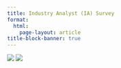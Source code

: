 ```yaml
---
title: Industry Analyst (IA) Survey
format: 
  html:
    page-layout: article
title-block-banner: true
---
```


```{=html}
<div class="grid project-logos">
  <span class="g-col-6 my-auto"><img src="/assets/images/logos/EN_Co-fundedbytheEU_RGB_POS.png" class="img-fluid"></span>
  <span class="g-col-6 my-auto px-5"><img src="/assets/images/logos/giantleaps.png" class="img-fluid"></span>
</div>
```
<br>